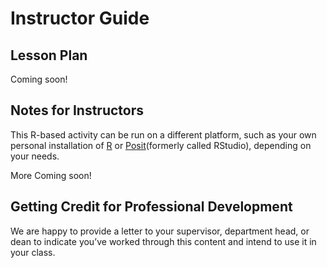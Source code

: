 # Instructor Guide {-}

## Lesson Plan  {-}

Coming soon!

## Notes for Instructors {-}

This R-based activity can be run on a different platform, such as your own personal installation of [R](https://www.r-project.org/) or [Posit](https://posit.co/)(formerly called RStudio), depending on your needs. 

More Coming soon!

## Getting Credit for Professional Development {-}

We are happy to provide a letter to your supervisor, department head, or dean to indicate you've worked through this content and intend to use it in your class.